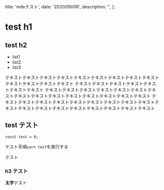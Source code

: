 
  title: 'mdxテスト',
  date: '2020/09/06',
  description: '',
};

# test h1

## test h2

- list1
- list2
- list3

テキストテキストテキストテキストテキストテキストテキストテキストテキストテキストテキストテキストテキスト
テキストテキストテキストテキストテキストテキストテキスト
テキストテキストテキストテキストテキストテキストテキストテキストテキストテキストテキストテキストテキストテキストテキスト
テキストテキストテキストテキストテキストテキストテキストテキストテキストテキストテキストテキストテキストテキストテキストテキストテキストテキスト

## test テスト

```テスト
const test = 0;
```

テスト手順`yarn test`を実行する

テスト

### h3 テスト

**太字**テスト


